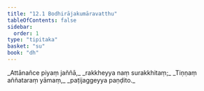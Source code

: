 ```yaml
---
title: "12.1 Bodhirājakumāravatthu"
tableOfContents: false
sidebar:
  order: 1
type: "tipitaka"
basket: "su"
book: "dh"
---
```



<DynamicBreadcrumb />

<Division number="157" book="dh" bookNo="18" page="37">

<Paragraph number="169" type="verses" book="dh">
_Attānañce piyaṃ jaññā,_  
_rakkheyya naṃ surakkhitaṃ;_  
_Tiṇṇaṃ aññataraṃ yāmaṃ,_  
_paṭijaggeyya paṇḍito._
</Paragraph>
</Division>